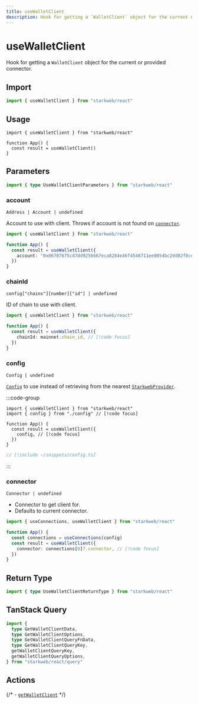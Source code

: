 ```yaml
---
title: useWalletClient
description: Hook for getting a `WalletClient` object for the current or provided connector.
---
```


# useWalletClient

Hook for getting a `WalletClient` object for the current or provided connector.

## Import

```ts
import { useWalletClient } from "starkweb/react"
```

## Usage

```tsx [index.tsx]
import { useWalletClient } from "starkweb/react"

function App() {
  const result = useWalletClient()
}
```

## Parameters

```ts
import { type UseWalletClientParameters } from "starkweb/react"
```

### account

`Address | Account | undefined`

Account to use with client. Throws if account is not found on [`connector`](#connector).

```ts
import { useWalletClient } from "starkweb/react"

function App() {
  const result = useWalletClient({
    account: "0x06707675cd7dd9256667eca8284e46f4546711ee0054bc2dd02f0ce572056cf4", // [!code focus]
  })
}
```

### chainId

`config["chains"][number]["id"] | undefined`

ID of chain to use with client.

```ts
import { useWalletClient } from "starkweb/react"

function App() {
  const result = useWalletClient({
    chainId: mainnet.chain_id, // [!code focus]
  })
}
```

### config

`Config | undefined`

[`Config`](/react/api/createConfig#config) to use instead of retrieving from the nearest [`StarkwebProvider`](/react/api/StarkwebProvider).

:::code-group
```tsx [index.tsx]
import { useWalletClient } from "starkweb/react"
import { config } from "./config" // [!code focus]

function App() {
  const result = useWalletClient({
    config, // [!code focus]
  })
}
```

```ts [config.ts]
// [!include ~/snippets/config.ts]
```
:::

### connector

`Connector | undefined`

- Connector to get client for.
- Defaults to current connector.

```ts
import { useConnections, useWalletClient } from "starkweb/react"

function App() {
  const connections = useConnections(config)
  const result = useWalletClient({
    connector: connections[0]?.connector, // [!code focus]
  })
}
```


<QueryOptions TData="WalletClient" TError="GetWalletClientErrorType" />

## Return Type

```ts
import { type UseWalletClientReturnType } from "starkweb/react"
```


<QueryResult TData="WalletClient" TError="GetWalletClientErrorType" />

## TanStack Query

```ts
import {
  type GetWalletClientData,
  type GetWalletClientOptions,
  type GetWalletClientQueryFnData,
  type GetWalletClientQueryKey,
  getWalletClientQueryKey,
  getWalletClientQueryOptions,
} from "starkweb/react/query"
```

## Actions

{/* - [`getWalletClient`](/core/actions/getWalletClient) */}
